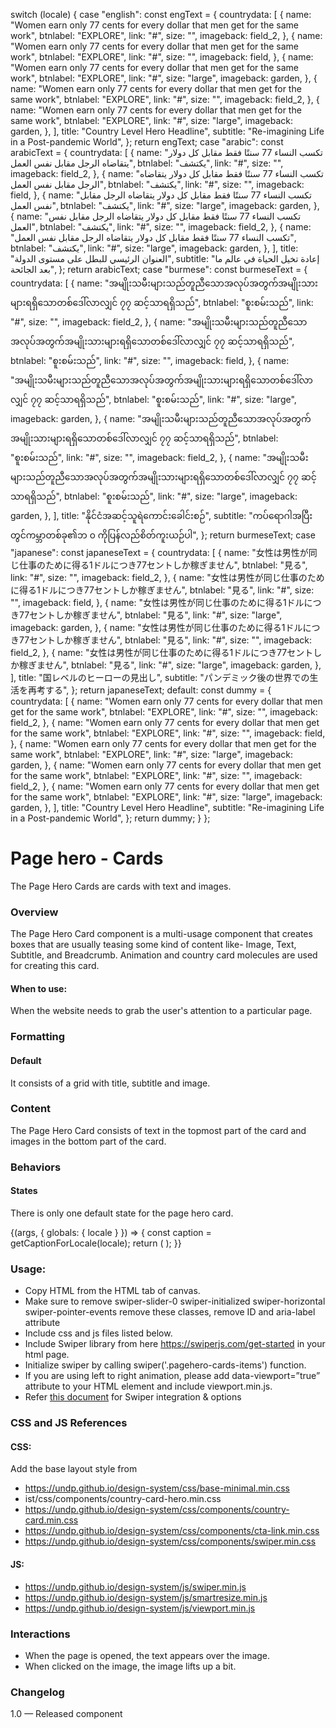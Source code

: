 
  switch (locale) {
    case "english":
      const engText = {
        countrydata: [
          {
            name: "Women earn only 77 cents for every dollar that men get for the same work",
            btnlabel: "EXPLORE",
            link: "#",
            size: "",
            imageback: field_2,
          },
          {
            name: "Women earn only 77 cents for every dollar that men get for the same work",
            btnlabel: "EXPLORE",
            link: "#",
            size: "",
            imageback: field,
          },
          {
            name: "Women earn only 77 cents for every dollar that men get for the same work",
            btnlabel: "EXPLORE",
            link: "#",
            size: "large",
            imageback: garden,
          },
          {
            name: "Women earn only 77 cents for every dollar that men get for the same work",
            btnlabel: "EXPLORE",
            link: "#",
            size: "",
            imageback: field_2,
          },
          {
            name: "Women earn only 77 cents for every dollar that men get for the same work",
            btnlabel: "EXPLORE",
            link: "#",
            size: "large",
            imageback: garden,
          },
        ],
        title: "Country Level Hero Headline",
        subtitle: "Re-imagining Life in a Post-pandemic World",
      };
      return engText;
    case "arabic":
      const arabicText = {
        countrydata: [
          {
            name: "تكسب النساء 77 سنتًا فقط مقابل كل دولار يتقاضاه الرجل مقابل نفس العمل",
            btnlabel: "يكتشف",
            link: "#",
            size: "",
            imageback: field_2,
          },
          {
            name: "تكسب النساء 77 سنتًا فقط مقابل كل دولار يتقاضاه الرجل مقابل نفس العمل",
            btnlabel: "يكتشف",
            link: "#",
            size: "",
            imageback: field,
          },
          {
            name: "تكسب النساء 77 سنتًا فقط مقابل كل دولار يتقاضاه الرجل مقابل نفس العمل",
            btnlabel: "يكتشف",
            link: "#",
            size: "large",
            imageback: garden,
          },
          {
            name: "تكسب النساء 77 سنتًا فقط مقابل كل دولار يتقاضاه الرجل مقابل نفس العمل",
            btnlabel: "يكتشف",
            link: "#",
            size: "",
            imageback: field_2,
          },
          {
            name: "تكسب النساء 77 سنتًا فقط مقابل كل دولار يتقاضاه الرجل مقابل نفس العمل",
            btnlabel: "يكتشف",
            link: "#",
            size: "large",
            imageback: garden,
          },
        ],
        title: "العنوان الرئيسي للبطل على مستوى الدولة",
        subtitle: "إعادة تخيل الحياة في عالم ما بعد الجائحة",
      };
      return arabicText;
    case "burmese":
      const burmeseText = {
        countrydata: [
          {
            name: "အမျိုးသမီးများသည်တူညီသောအလုပ်အတွက်အမျိုးသားများရရှိသောတစ်ဒေါ်လာလျှင် ၇၇ ဆင့်သာရရှိသည်",
            btnlabel: "စူးစမ်းသည်",
            link: "#",
            size: "",
            imageback: field_2,
          },
          {
            name: "အမျိုးသမီးများသည်တူညီသောအလုပ်အတွက်အမျိုးသားများရရှိသောတစ်ဒေါ်လာလျှင် ၇၇ ဆင့်သာရရှိသည်",
            btnlabel: "စူးစမ်းသည်",
            link: "#",
            size: "",
            imageback: field,
          },
          {
            name: "အမျိုးသမီးများသည်တူညီသောအလုပ်အတွက်အမျိုးသားများရရှိသောတစ်ဒေါ်လာလျှင် ၇၇ ဆင့်သာရရှိသည်",
            btnlabel: "စူးစမ်းသည်",
            link: "#",
            size: "large",
            imageback: garden,
          },
          {
            name: "အမျိုးသမီးများသည်တူညီသောအလုပ်အတွက်အမျိုးသားများရရှိသောတစ်ဒေါ်လာလျှင် ၇၇ ဆင့်သာရရှိသည်",
            btnlabel: "စူးစမ်းသည်",
            link: "#",
            size: "",
            imageback: field_2,
          },
          {
            name: "အမျိုးသမီးများသည်တူညီသောအလုပ်အတွက်အမျိုးသားများရရှိသောတစ်ဒေါ်လာလျှင် ၇၇ ဆင့်သာရရှိသည်",
            btnlabel: "စူးစမ်းသည်",
            link: "#",
            size: "large",
            imageback: garden,
          },
        ],
        title: "နိုင်ငံအဆင့်သူရဲကောင်းခေါင်းစဉ်",
        subtitle: "ကပ်ရောဂါအပြီးတွင်ကမ္ဘာတစ်ခု၏ဘ ၀ ကိုပြန်လည်စိတ်ကူးယဉ်ပါ",
      };
      return burmeseText;
    case "japanese":
      const japaneseText = {
        countrydata: [
          {
            name: "女性は男性が同じ仕事のために得る1ドルにつき77セントしか稼ぎません",
            btnlabel: "見る",
            link: "#",
            size: "",
            imageback: field_2,
          },
          {
            name: "女性は男性が同じ仕事のために得る1ドルにつき77セントしか稼ぎません",
            btnlabel: "見る",
            link: "#",
            size: "",
            imageback: field,
          },
          {
            name: "女性は男性が同じ仕事のために得る1ドルにつき77セントしか稼ぎません",
            btnlabel: "見る",
            link: "#",
            size: "large",
            imageback: garden,
          },
          {
            name: "女性は男性が同じ仕事のために得る1ドルにつき77セントしか稼ぎません",
            btnlabel: "見る",
            link: "#",
            size: "",
            imageback: field_2,
          },
          {
            name: "女性は男性が同じ仕事のために得る1ドルにつき77セントしか稼ぎません",
            btnlabel: "見る",
            link: "#",
            size: "large",
            imageback: garden,
          },
        ],
        title: "国レベルのヒーローの見出し",
        subtitle: "パンデミック後の世界での生活を再考する",
      };
      return japaneseText;
    default:
      const dummy = {
        countrydata: [
          {
            name: "Women earn only 77 cents for every dollar that men get for the same work",
            btnlabel: "EXPLORE",
            link: "#",
            size: "",
            imageback: field_2,
          },
          {
            name: "Women earn only 77 cents for every dollar that men get for the same work",
            btnlabel: "EXPLORE",
            link: "#",
            size: "",
            imageback: field,
          },
          {
            name: "Women earn only 77 cents for every dollar that men get for the same work",
            btnlabel: "EXPLORE",
            link: "#",
            size: "large",
            imageback: garden,
          },
          {
            name: "Women earn only 77 cents for every dollar that men get for the same work",
            btnlabel: "EXPLORE",
            link: "#",
            size: "",
            imageback: field_2,
          },
          {
            name: "Women earn only 77 cents for every dollar that men get for the same work",
            btnlabel: "EXPLORE",
            link: "#",
            size: "large",
            imageback: garden,
          },
        ],
        title: "Country Level Hero Headline",
        subtitle: "Re-imagining Life in a Post-pandemic World",
      };
      return dummy;
  }
};

<Meta
  title="Components/UI components/Hero/Page/Page hero - cards"
  component={CountryCardHero}
/>

# Page hero - Cards

The Page Hero Cards are cards with text and images.

### Overview

The Page Hero Card component is a multi-usage component that creates boxes that are usually teasing some kind of content like- Image, Text, Subtitle, and Breadcrumb. Animation and country card molecules are used for creating this card.

#### When to use:

When the website needs to grab the user's attention to a particular page.

### Formatting

#### Default

It consists of a grid with title, subtitle and image.

### Content

The Page Hero Card consists of text in the topmost part of the card and images in the bottom part of the card.

### Behaviors

#### States

There is only one default state for the page hero card.

<Canvas>
  <Story name="Page hero - cards"
  parameters={{
    chromatic: { viewports: process.env.CHROMATIC_VIEWPORTS },
  }}
>
    {(args, { globals: { locale } }) => {
      const caption = getCaptionForLocale(locale);
      return (
        <CountryCardHero
          data={caption.countrydata}
          title={caption.title}
          subtitle={caption.subtitle}
        ></CountryCardHero>
      );
    }}
  </Story>
</Canvas>

### Usage:

- Copy HTML from the HTML tab of canvas.
- Make sure to remove swiper-slider-0 swiper-initialized swiper-horizontal swiper-pointer-events remove these classes, remove ID and aria-label attribute
- Include css and js files listed below.
- Include Swiper library from here https://swiperjs.com/get-started in your html page.
- Initialize swiper by calling swiper('.pagehero-cards-items') function.
- If you are using left to right animation, please add data-viewport=”true” attribute to your HTML element and include viewport.min.js.
- Refer [this document](https://github.com/undp/design-system/wiki/Swiper-documentation) for Swiper integration & options

### CSS and JS References

#### CSS:

Add the base layout style from

- https://undp.github.io/design-system/css/base-minimal.min.css
- ist/css/components/country-card-hero.min.css
- https://undp.github.io/design-system/css/components/country-card.min.css
- https://undp.github.io/design-system/css/components/cta-link.min.css
- https://undp.github.io/design-system/css/components/swiper.min.css

#### JS:

- https://undp.github.io/design-system/js/swiper.min.js
- https://undp.github.io/design-system/js/smartresize.min.js
- https://undp.github.io/design-system/js/viewport.min.js

### Interactions

- When the page is opened, the text appears over the image.
- When clicked on the image, the image lifts up a bit.

### Changelog

1.0 — Released component
